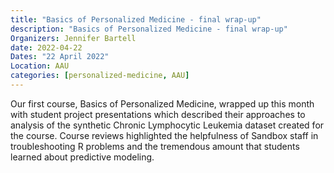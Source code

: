```yaml
---
title: "Basics of Personalized Medicine - final wrap-up"
description: "Basics of Personalized Medicine - final wrap-up"
Organizers: Jennifer Bartell
date: 2022-04-22
Dates: "22 April 2022"
Location: AAU
categories: [personalized-medicine, AAU]
---
```


Our first course, Basics of Personalized Medicine, wrapped up this month with student project presentations which described their approaches to analysis of the synthetic Chronic Lymphocytic Leukemia dataset created for the course. Course reviews highlighted the helpfulness of Sandbox staff in troubleshooting R problems and the tremendous amount that students learned about predictive modeling.